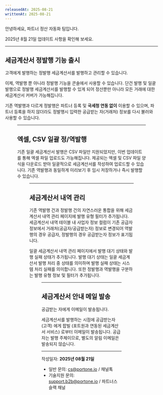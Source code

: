 ```yaml
---
releasedAt: 2025-08-21
writtenAt: 2025-08-21
---
```




안녕하세요, 파트너 정산 자동화 팀입니다.

2025년 8월 21일 업데이트 사항을 확인해 보세요.

---

## 세금계산서 정발행 기능 출시

고객에게 발행하는 정발행 세금계산서를 발행하고 관리할 수 있습니다.

이제, 역발행 뿐 아니라 정발행 기능을 콘솔에서 사용할 수 있습니다. 단건 발행 및 일괄 발행으로 정발행 세금계산서를 발행할 수 있게 되어 정산뿐만 아니라 모든 거래에 대한 세금계산서 커버가 가능해집니다.

기존 역발행과 다르게 정발행은 파트너 등록 및 <strong>국세청 연동 없이</strong> 이용할 수 있으며, 파트너 등록을 하지 않더라도 정발행시 입력한 공급받는 자(거래처) 정보를 다시 불러와 사용할 수 있습니다.

<Figure src={img1} caption="" />

---

## 엑셀, CSV 일괄 정/역발행

기존 일괄 세금계산서 발행은 CSV 파일만 지원되었지만, 이번 업데이트를 통해 엑셀 파일 업로드도 가능해집니다. 제공되는 엑셀 및 CSV 파일 양식을 다운로드 받아 일괄적으로 세금계산서를 작성하여 업로드할 수 있습니다. 기존 역발행과 동일하게 미리보기 후 임시 저장하거나 즉시 발행할 수 있습니다.

<Figure src={gif} caption="" />

---

## 세금계산서 내역 관리

기존 역발행 건과 정발행 건의 자연스러운 통합을 위해 세금계산서 내역 관리 페이지에 발행 유형 필터가 추가됩니다. 세금계산서 내역 테이블 내 사업자 정보 컬럼이 기존 공급자 정보에서 거래처(공급자/공급받는자) 정보로 변경되어 역발행의 경우 공급자, 정발행의 경우 공급받는자 정보가 표기됩니다.

일괄 세금계산서 내역 관리 페이지에서 발행 대기 상태와 발행 실패 상태가 추가됩니다. 발행 대기 상태는 일괄 세금계산서 발행 처리 중 상태를 의미하며 발행 실패 상태는 시스템 처리 실패를 의미합니다. 또한 정발행과 역발행을 구분하는 발행 유형 정보 및 필터가 추가됩니다.

<Figure src={img2} caption="" />

---

## 세금계산서 안내 메일 발송

공급받는 자에게 이메일이 발송됩니다.

세금계산서를 발행하는 시점에 공급받는자 (고객) 에게 팝빌 (포트원과 연동된 세금계산서 서비스) 로부터 이메일이 발송됩니다. 공급자는 발행 주체이므로, 별도의 알림 이메일은 발송되지 않습니다.

---

작성일자: **2025년 08월 21일**

- 일반 문의: [cs@portone.io](mailto:cs@portone.io) / 채널톡
- 기술지원 문의: [support.b2b@portone.io](mailto:support.b2b@portone.io) / 파트너스 슬랙 채널
